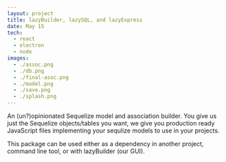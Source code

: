 ```yaml
---
layout: project
title: lazyBuilder, lazySQL, and lazyExpress
date: May 15
tech:
  - react
  - electron
  - node
images:
  - ./assoc.png
  - ./db.png
  - ./final-asoc.png
  - ./model.png
  - ./save.png
  - ./splash.png
---
```


An (un?)opinionated Sequelize model and association builder. You give us just the Sequelize objects/tables you want, we give you production ready JavaScript files implementing your sequlize models to use in your projects.

This package can be used either as a dependency in another project, command line tool, or with lazyBuilder (our GUI).
